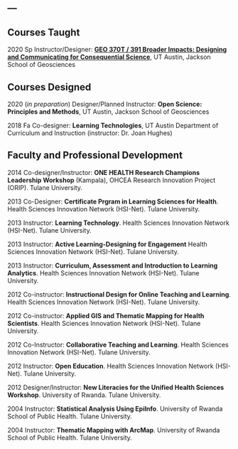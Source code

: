 ---
---

<link rel="stylesheet" href="styles.css" type="text/css">

## Courses Taught

2020 Sp Instructor/Designer: [**GEO 370T / 391 Broader Impacts: Designing and Communicating for Consequential Science**](./broader-impacts.html), UT Austin, Jackson School of Geosciences

## Courses Designed

2020 (*in preparation*) Designer/Planned Instructor: **Open Science: Principles and Methods**, UT Austin, Jackson School of Geosciences

2018 Fa Co-designer: **Learning Technologies**, UT Austin Department of Curriculum and Instruction (instructor: Dr. Joan Hughes)

## Faculty and Professional Development

2014	Co-designer/Instructor: **ONE HEALTH Research Champions Leadership Workshop** (Kampala), OHCEA Research Innovation Project (ORIP). Tulane University.

2013	Co-Designer: **Certificate Prgram in Learning Sciences for Health**. Health Sciences Innovation Network (HSI-Net). Tulane University.

2013	Instructor: **Learning Technology**. Health Sciences Innovation Network (HSI-Net). Tulane University.

2013	Instructor: **Active Learning-Designing for Engagement** Health Sciences Innovation Network (HSI-Net). Tulane University.

2013	Instructor: **Curriculum, Assessment and Introduction to Learning Analytics**. Health Sciences Innovation Network (HSI-Net). Tulane University.

2012	Co-instructor: **Instructional Design for Online Teaching and Learning**. Health Sciences Innovation Network (HSI-Net). Tulane University.

2012	Co-instructor: **Applied GIS and Thematic Mapping for Health Scientists**. Health Sciences Innovation Network (HSI-Net). Tulane University.

2012  Co-Instructor: **Collaborative Teaching and Learning**. Health Sciences Innovation Network (HSI-Net). Tulane University.

2012	Instructor: **Open Education**. Health Sciences Innovation Network (HSI-Net). Tulane University.

2012	Designer/Instructor: **New Literacies for the Unified Health Sciences Workshop**. University of Rwanda. Tulane University.

2004 	Instructor: **Statistical Analysis Using EpiInfo**. University of Rwanda School of Public Health. Tulane University.

2004	Instructor: **Thematic Mapping with ArcMap**. University of Rwanda School of Public Health. Tulane University.
